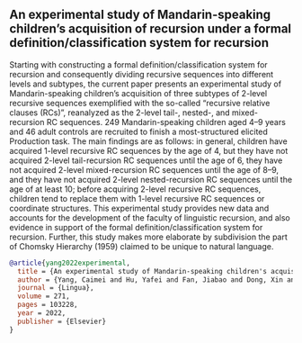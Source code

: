 ## An experimental study of Mandarin-speaking children's acquisition of recursion under a formal definition/classification system for recursion

Starting with constructing a formal definition/classification system for recursion and
consequently dividing recursive sequences into different levels and subtypes, the current
paper presents an experimental study of Mandarin-speaking children’s acquisition of three
subtypes of 2-level recursive sequences exemplified with the so-called “recursive relative
clauses (RCs)”, reanalyzed as the 2-level tail-, nested-, and mixed-recursion RC sequences.
249 Mandarin-speaking children aged 4–9 years and 46 adult controls are recruited to
finish a most-structured elicited Production task. The main findings are as follows: in
general, children have acquired 1-level recursive RC sequences by the age of 4, but they
have not acquired 2-level tail-recursion RC sequences until the age of 6, they have not
acquired 2-level mixed-recursion RC sequences until the age of 8–9, and they have not
acquired 2-level nested-recursion RC sequences until the age of at least 10; before
acquiring 2-level recursive RC sequences, children tend to replace them with 1-level
recursive RC sequences or coordinate structures. This experimental study provides new data
and accounts for the development of the faculty of linguistic recursion, and also evidence
in support of the formal definition/classification system for recursion. Further, this
study makes more elaborate by subdivision the part of Chomsky Hierarchy (1959) claimed to
be unique to natural language.

``` bib
@article{yang2022experimental,
  title = {An experimental study of Mandarin-speaking children's acquisition of recursion under a formal definition/classification system for recursion},
  author = {Yang, Caimei and Hu, Yafei and Fan, Jiabao and Dong, Xin and Jeschull, Liane},
  journal = {Lingua},
  volume = 271,
  pages = 103228,
  year = 2022,
  publisher = {Elsevier}
}
```
